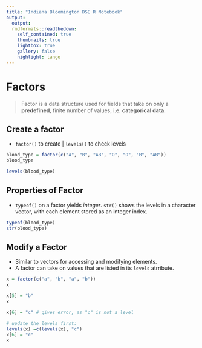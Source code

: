 ```yaml
---
title: "Indiana Bloomington DSE R Notebook"
output: 
  output: 
  rmdformats::readthedown:
    self_contained: true
    thumbnails: true
    lightbox: true
    gallery: false
    highlight: tango
---
```


# Factors

  > Factor is a data structure used for fields that take on only a **predefined**, finite number of values, i.e. **categorical data**. 
  
## Create a factor

  - `factor()` to create | `levels()` to check levels
  
```r
blood_type = factor(c("A", "B", "AB", "O", "O", "B", "AB"))
blood_type

levels(blood_type)
```
## Properties of Factor

  - `typeof()` on a factor yields *integer*. `str()` shows the levels in a character vector, with each element stored as an integer index.
  
```r
typeof(blood_type)
str(blood_type)
```

## Modify a Factor

  - Similar to vectors for accessing and modifying elements.
  - A factor can take on values that are listed in its `levels` atrribute.
  
```r
x = factor(c("a", "b", "a", "b"))
x

```

```r
x[5] = "b"
x
```

```r
x[6] = "c" # gives error, as "c" is not a level
```

```r
# update the levels first:
levels(x) =c(levels(x), "c")
x[6] = "c"
x
```

